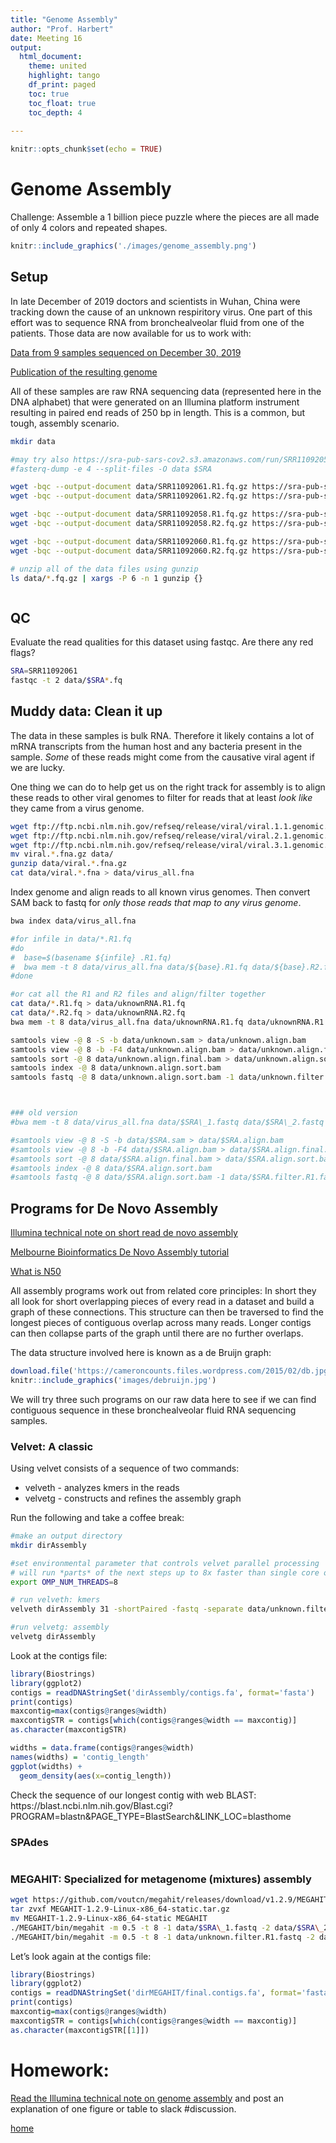 ```yaml
---
title: "Genome Assembly"
author: "Prof. Harbert"
date: Meeting 16
output: 
  html_document:
    theme: united
    highlight: tango
    df_print: paged
    toc: true
    toc_float: true
    toc_depth: 4
  
---
```

```r
knitr::opts_chunk$set(echo = TRUE)
```


# Genome Assembly

Challenge: Assemble a 1 billion piece puzzle where the pieces are all made of only 4 colors and repeated shapes.

```r
knitr::include_graphics('./images/genome_assembly.png')
```

## Setup

In late December of 2019 doctors and scientists in Wuhan, China were tracking down the cause of an unknown respiritory virus. One part of this effort was to sequence RNA from bronchealveolar fluid from one of the patients. Those data are now available for us to work with:

[Data from 9 samples sequenced on December 30, 2019](https://www.ncbi.nlm.nih.gov/sra?linkname=bioproject_sra_all&from_uid=605983)

[Publication of the resulting genome](https://doi.org/10.1038/s41586-020-2012-7)

All of these samples are raw RNA sequencing data (represented here in the DNA alphabet) that were generated on an Illumina platform instrument resulting in paired end reads of 250 bp in length. This is a common, but tough, assembly scenario.


```bash
mkdir data

#may try also https://sra-pub-sars-cov2.s3.amazonaws.com/run/SRR11092059/SRR11092059
#fasterq-dump -e 4 --split-files -O data $SRA

wget -bqc --output-document data/SRR11092061.R1.fq.gz https://sra-pub-sars-cov2.s3.amazonaws.com/sra-src/SRR11092061/v300043428_L04_123_1.fq.gz 
wget -bqc --output-document data/SRR11092061.R2.fq.gz https://sra-pub-sars-cov2.s3.amazonaws.com/sra-src/SRR11092061/v300043428_L04_123_1.fq.gz 

wget -bqc --output-document data/SRR11092058.R1.fq.gz https://sra-pub-sars-cov2.s3.amazonaws.com/sra-src/SRR11092058/ICU4G_S1_L001_R1_001.fastq.gz 
wget -bqc --output-document data/SRR11092058.R2.fq.gz https://sra-pub-sars-cov2.s3.amazonaws.com/sra-src/SRR11092058/ICU4G_S1_L001_R2_001.fastq.gz

wget -bqc --output-document data/SRR11092060.R1.fq.gz https://sra-pub-sars-cov2.s3.amazonaws.com/sra-src/SRR11092060/v300043428_L04_124_1.fq.gz
wget -bqc --output-document data/SRR11092060.R2.fq.gz https://sra-pub-sars-cov2.s3.amazonaws.com/sra-src/SRR11092060/v300043428_L04_124_2.fq.gz

# unzip all of the data files using gunzip
ls data/*.fq.gz | xargs -P 6 -n 1 gunzip {}



```
## QC

Evaluate the read qualities for this dataset using fastqc. Are there any red flags?

```bash
SRA=SRR11092061
fastqc -t 2 data/$SRA*.fq
```


## Muddy data: Clean it up

The data in these samples is bulk RNA. Therefore it likely contains a lot of mRNA transcripts from the human host and any bacteria present in the sample. *Some* of these reads might come from the causative viral agent if we are lucky.

One thing we can do to help get us on the right track for assembly is to align these reads to other viral genomes to filter for reads that at least *look like* they came from a virus genome.

```bash
wget ftp://ftp.ncbi.nlm.nih.gov/refseq/release/viral/viral.1.1.genomic.fna.gz
wget ftp://ftp.ncbi.nlm.nih.gov/refseq/release/viral/viral.2.1.genomic.fna.gz
wget ftp://ftp.ncbi.nlm.nih.gov/refseq/release/viral/viral.3.1.genomic.fna.gz
mv viral.*.fna.gz data/
gunzip data/viral.*.fna.gz
cat data/viral.*.fna > data/virus_all.fna

```

Index genome and align reads to all known virus genomes. Then convert SAM back to fastq for *only those reads that map to any virus genome*.

```bash

bwa index data/virus_all.fna

#for infile in data/*.R1.fq
#do
#  base=$(basename ${infile} .R1.fq)
#  bwa mem -t 8 data/virus_all.fna data/${base}.R1.fq data/${base}.R2.fq > data/${base}.sam
#done 

#or cat all the R1 and R2 files and align/filter together
cat data/*.R1.fq > data/uknownRNA.R1.fq
cat data/*.R2.fq > data/uknownRNA.R2.fq
bwa mem -t 8 data/virus_all.fna data/uknownRNA.R1.fq data/uknownRNA.R1.fq > data/unknown.sam

samtools view -@ 8 -S -b data/unknown.sam > data/unknown.align.bam
samtools view -@ 8 -b -F4 data/unknown.align.bam > data/unknown.align.final.bam
samtools sort -@ 8 data/unknown.align.final.bam > data/unknown.align.sort.bam
samtools index -@ 8 data/unknown.align.sort.bam
samtools fastq -@ 8 data/unknown.align.sort.bam -1 data/unknown.filter.R1.fastq -2 data/unknown.filter.R2.fastq -s data/unknown.filter.single.fastq



### old version
#bwa mem -t 8 data/virus_all.fna data/$SRA\_1.fastq data/$SRA\_2.fastq > data/$SRA.sam

#samtools view -@ 8 -S -b data/$SRA.sam > data/$SRA.align.bam
#samtools view -@ 8 -b -F4 data/$SRA.align.bam > data/$SRA.align.final.bam
#samtools sort -@ 8 data/$SRA.align.final.bam > data/$SRA.align.sort.bam
#samtools index -@ 8 data/$SRA.align.sort.bam
#samtools fastq -@ 8 data/$SRA.align.sort.bam -1 data/$SRA.filter.R1.fastq -2 data/$SRA.filter.R2.fastq -s data/$SRA.filter.single.fastq


```


## Programs for De Novo Assembly

[Illumina technical note on short read de novo assembly](https://www.illumina.com/Documents/products/technotes/technote_denovo_assembly_ecoli.pdf)

[Melbourne Bioinformatics De Novo Assembly tutorial](https://www.melbournebioinformatics.org.au/tutorials/tutorials/assembly/assembly-background/)

[What is N50](http://www.molecularecologist.com/2017/03/whats-n50/)

All assembly programs work out from related core principles: In short they all look for short overlapping pieces of every read in a dataset and build a graph of these connections. This structure can then be traversed to find the longest pieces of contiguous overlap across many reads. Longer contigs can then collapse parts of the graph until there are no further overlaps.

The data structure involved here is known as a de Bruijn graph:

```R
download.file('https://cameroncounts.files.wordpress.com/2015/02/db.jpg?w=453&zoom=2', 'images/debruijn.jpg')
knitr::include_graphics('images/debruijn.jpg')

```

We will try three such programs on our raw data here to see if we can find contiguous sequence in these bronchealveolar fluid RNA sequencing samples.

### Velvet: A classic 

Using velvet consists of a sequence of two commands:

+ velveth - analyzes kmers in the reads
+ velvetg - constructs and refines the assembly graph

Run the following and take a coffee break:

```bash
#make an output directory
mkdir dirAssembly

#set environmental parameter that controls velvet parallel processing
# will run *parts* of the next steps up to 8x faster than single core operation
export OMP_NUM_THREADS=8

# run velveth: kmers
velveth dirAssembly 31 -shortPaired -fastq -separate data/unknown.filter.R1.fastq data/unknown.filter.R2.fastq

#run velvetg: assembly 
velvetg dirAssembly 

```

Look at the contigs file:

```R
library(Biostrings)
library(ggplot2)
contigs = readDNAStringSet('dirAssembly/contigs.fa', format='fasta')
print(contigs)
maxcontig=max(contigs@ranges@width)
maxcontigSTR = contigs[which(contigs@ranges@width == maxcontig)]
as.character(maxcontigSTR)

widths = data.frame(contigs@ranges@width)
names(widths) = 'contig_length'
ggplot(widths) + 
  geom_density(aes(x=contig_length))

```

Check the sequence of our longest contig with web BLAST: https://blast.ncbi.nlm.nih.gov/Blast.cgi?PROGRAM=blastn&PAGE_TYPE=BlastSearch&LINK_LOC=blasthome


### SPAdes

```bash

```

### MEGAHIT: Specialized for metagenome (mixtures) assembly

```bash

wget https://github.com/voutcn/megahit/releases/download/v1.2.9/MEGAHIT-1.2.9-Linux-x86_64-static.tar.gz
tar zvxf MEGAHIT-1.2.9-Linux-x86_64-static.tar.gz
mv MEGAHIT-1.2.9-Linux-x86_64-static MEGAHIT
./MEGAHIT/bin/megahit -m 0.5 -t 8 -1 data/$SRA\_1.fastq -2 data/$SRA\_2.fastq -o dirMEGAHIT
./MEGAHIT/bin/megahit -m 0.5 -t 8 -1 data/unknown.filter.R1.fastq -2 data/unknown.filter.R2.fastq -o dirMEGAHIT

```

Let's look again at the contigs file:

```R
library(Biostrings)
library(ggplot2)
contigs = readDNAStringSet('dirMEGAHIT/final.contigs.fa', format='fasta')
print(contigs)
maxcontig=max(contigs@ranges@width)
maxcontigSTR = contigs[which(contigs@ranges@width == maxcontig)]
as.character(maxcontigSTR[[1]])


```




# Homework: 

[Read the Illumina technical note on genome assembly](https://www.illumina.com/Documents/products/technotes/technote_denovo_assembly_ecoli.pdf) and post an explanation of one figure or table to slack #discussion.

[home](https://bio331.devbioinformatics.org)